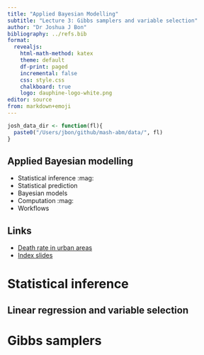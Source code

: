 ```yaml
---
title: "Applied Bayesian Modelling"
subtitle: "Lecture 3: Gibbs samplers and variable selection"
author: "Dr Joshua J Bon"
bibliography: ../refs.bib
format:
  revealjs:
    html-math-method: katex
    theme: default
    df-print: paged
    incremental: false 
    css: style.css
    chalkboard: true
    logo: dauphine-logo-white.png
editor: source
from: markdown+emoji
---
```


```r

josh_data_dir <- function(fl){
  paste0("/Users/jbon/github/mash-abm/data/", fl)
}

```

## Applied Bayesian modelling

-   Statistical inference :mag:
-   Statistical prediction
-   Bayesian models
-   Computation :mag:
-   Workflows

::: callout-note
## Links 

- [Death rate in urban areas](https://github.com/bonStats/mash-abm/tree/main/data){target="_blank"}
- [Index slides](../index.html)
:::

# Statistical inference

## Linear regression and variable selection



# Gibbs samplers
